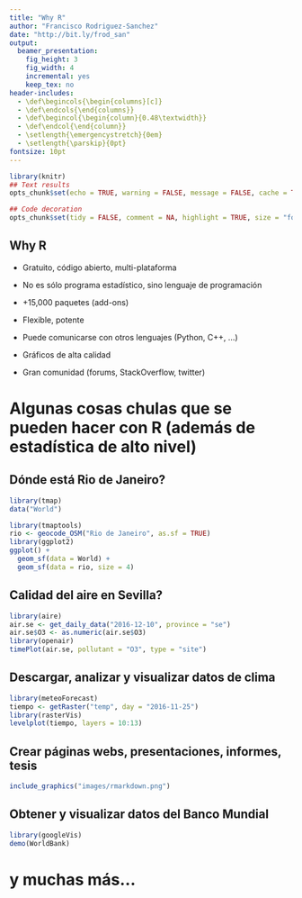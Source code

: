 ---
title: "Why R"
author: "Francisco Rodriguez-Sanchez"
date: "http://bit.ly/frod_san"
output: 
  beamer_presentation:
    fig_height: 3
    fig_width: 4
    incremental: yes
    keep_tex: no
header-includes:
  - \def\begincols{\begin{columns}[c]}
  - \def\endcols{\end{columns}}
  - \def\begincol{\begin{column}{0.48\textwidth}}
  - \def\endcol{\end{column}} 
  - \setlength{\emergencystretch}{0em}
  - \setlength{\parskip}{0pt}
fontsize: 10pt
---

```{r setup, include=FALSE}
library(knitr)
## Text results
opts_chunk$set(echo = TRUE, warning = FALSE, message = FALSE, cache = TRUE)

## Code decoration
opts_chunk$set(tidy = FALSE, comment = NA, highlight = TRUE, size = "footnotesize")

```


## Why R

- Gratuito, código abierto, multi-plataforma

- No es sólo programa estadístico, sino lenguaje de programación

- +15,000 paquetes (add-ons)

- Flexible, potente

- Puede comunicarse con otros lenguajes (Python, C++, ...)

- Gráficos de alta calidad

- Gran comunidad (forums, StackOverflow, twitter)


# Algunas cosas chulas que se pueden hacer con R (además de estadística de alto nivel)



## Dónde está Rio de Janeiro?

```{r echo=FALSE}
library(tmap)
data("World")
```


```{r}
library(tmaptools)
rio <- geocode_OSM("Rio de Janeiro", as.sf = TRUE)
library(ggplot2)
ggplot() +
  geom_sf(data = World) +
  geom_sf(data = rio, size = 4)
```



## Calidad del aire en Sevilla?

```{r echo=c(-3)}
library(aire)
air.se <- get_daily_data("2016-12-10", province = "se")
air.se$O3 <- as.numeric(air.se$O3)
library(openair)
timePlot(air.se, pollutant = "O3", type = "site")
```


## Descargar, analizar y visualizar datos de clima

```{r}
library(meteoForecast)
tiempo <- getRaster("temp", day = "2016-11-25")
library(rasterVis)
levelplot(tiempo, layers = 10:13)
```



## Crear páginas webs, presentaciones, informes, tesis 

```{r echo=FALSE}
include_graphics("images/rmarkdown.png")
```


## Obtener y visualizar datos del Banco Mundial 

```{r eval=FALSE}
library(googleVis)
demo(WorldBank)
```


# y muchas más...


